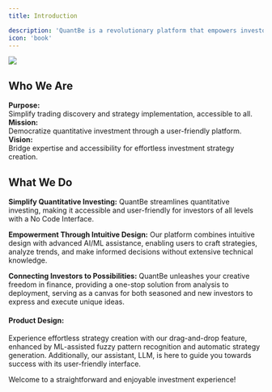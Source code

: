 ```yaml
---
title: Introduction

description: 'QuantBe is a revolutionary platform that empowers investors to design and implement their own investment strategies. To differentiate from traditional methods, our platform allows users to backtest their strategies using historical data, ensuring the viability of their approach in real market conditions.'
icon: 'book'
---
```


<Frame className="mx-auto">
    <img style={{height: "400px"}} src="/images/Introduction.png" /> 
</Frame>

## Who We Are
 
**Purpose:**<br />
Simplify trading discovery and strategy implementation, accessible to all.<br />
**Mission:**<br />
Democratize quantitative investment through a user-friendly platform.<br />
**Vision:**<br />
Bridge expertise and accessibility for effortless investment strategy creation.

## What We Do
**Simplify Quantitative Investing:** QuantBe streamlines quantitative investing, making it accessible and user-friendly for investors of all levels with a No Code Interface. 

**Empowerment Through Intuitive Design:** Our platform combines intuitive design with advanced AI/ML assistance, enabling users to craft strategies, analyze trends, and make informed decisions without extensive technical knowledge. 

**Connecting Investors to Possibilities:** QuantBe unleashes your creative freedom in finance, providing a one-stop solution from analysis to deployment, serving as a canvas for both seasoned and new investors to express and execute unique ideas. 
 
#### Product Design: 
Experience effortless strategy creation with our drag-and-drop feature, enhanced by ML-assisted fuzzy pattern recognition and automatic strategy generation. Additionally, our assistant, LLM, is here to guide you towards success with its user-friendly interface.

Welcome to a straightforward and enjoyable investment experience!



